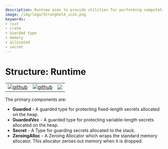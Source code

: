 ```yaml
---
description: Runtime aims to provide utilities for performing computations as securely as possible with respect to the underlying operating system. The crate provides three primary Types for guarding data; GuardedVec, Guarded, and Secret.
image: /img/logo/Stronghold_icon.png
keywords:
- rust
- crate
- Guarded type
- memory
- allocated
- secret
---
```



# Structure: Runtime

| | | |
|-|-|-|
[![github](https://img.shields.io/badge/github-source-blue.svg)](https://github.com/iotaledger/stronghold.rs/tree/dev/engine/runtime) | [![github](https://img.shields.io/badge/rust-docs-green.svg)](https://docs.rs/stronghold-runtime)| [![](https://img.shields.io/crates/v/stronghold-runtime.svg)](https://crates.io/crates/stronghold-runtime)


<Runtime/>

The primary components are:

- **Guarded** - A guarded type for protecting fixed-length secrets allocated on the heap.
- **GuardedVec** - A guarded type for protecting variable-length secrets allocated on the heap.
- **Secret** - A Type for guarding secrets allocated to the stack.
- **ZeroingAlloc** - A Zeroing Allocator which wraps the standard memory allocator. This allocator zeroes out memory when it is dropped.

